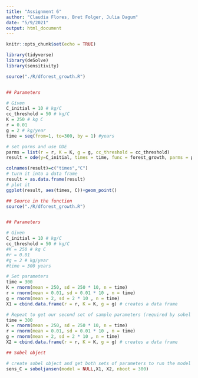 ```yaml
---
title: "Assignment 6"
author: "Claudia Flores, Bret Folger, Julia Dagum"
date: "5/9/2021"
output: html_document
---
```


```r
knitr::opts_chunk$set(echo = TRUE)

library(tidyverse)
library(deSolve)
library(sensitivity)
```
```r
source("./R/dforest_growth.R")


## Parameters

# Given
C_initial = 10 # kg/C
cc_threshold = 50 # kg/C
K = 250 # kg C
r = 0.01
g = 2 # kg/year
time = seq(from=1, to=300, by = 1) #years

# set parms and use ODE
parms = list(r = r, K = K, g = g, cc_threshold = cc_threshold)
result = ode(y=C_initial, times = time, func = forest_growth, parms = parms )

colnames(result)=c("times","C")
# turn it into a data frame
result = as.data.frame(result)
# plot it
ggplot(result, aes(times, C))+geom_point()

```

```r
## Source in the function
source("./R/dforest_growth.R")


## Parameters

# Given
C_initial = 10 # kg/C
cc_threshold = 50 # kg/C
#K = 250 # kg C
#r = 0.01
#g = 2 # kg/year
#time = 300 years

# Set parameters
time = 300
K = rnorm(mean = 250, sd = 250 * 10, n = time)
r = rnorm(mean = 0.01, sd = 0.01 * 10 , n = time)
g = rnorm(mean = 2, sd = 2 * 10 , n = time)
X1 = cbind.data.frame(r = r, K = K, g = g) # creates a data frame

# Repeat to get our second set of sample parameters (required by sobel function)
time = 300
K = rnorm(mean = 250, sd = 250 * 10, n = time)
r = rnorm(mean = 0.01, sd = 0.01 * 10 , n = time)
g = rnorm(mean = 2, sd = 2 * 10 , n = time)
X2 = cbind.data.frame(r = r, K = K, g = g) # creates a data frame
```

```r
## Sobel object

# create sobel object and get both sets of parameters to run the model
sens_C = soboljansen(model = NULL,X1, X2, nboot = 300) 
```

